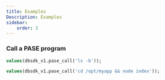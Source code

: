 ```yaml
---
title: Examples 
Description: Examples
sidebar:
    order: 3
---
```



### Call a PASE program
```sql
values(dbsdk_v1.pase_call('ls -b'));
```

```sql
values(dbsdk_v1.pase_call('cd /opt/myapp && node index'));
```
